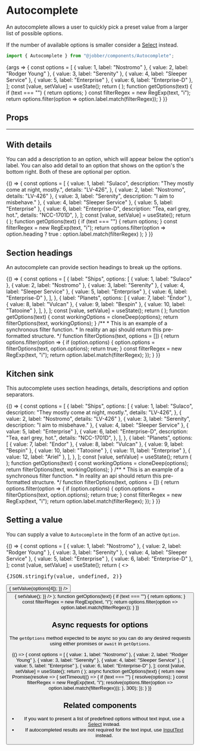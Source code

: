 
<Meta title="Components/Autocomplete" component={Autocomplete} />

# Autocomplete

An autocomplete allows a user to quickly pick a preset value from a larger list
of possible options.

If the number of available options is smaller consider a
[Select](../?path=/docs/components-select--select) instead.

```ts
import { Autocomplete } from "@jobber/components/Autocomplete";
```

<Canvas>
  <Story
    name="Autocomplete"
    args={{
      initialOptions: [],
      placeholder: "Search for something",
    }}
  >
    {args => {
      const options = [
        { value: 1, label: "Nostromo" },
        { value: 2, label: "Rodger Young" },
        { value: 3, label: "Serenity" },
        { value: 4, label: "Sleeper Service" },
        { value: 5, label: "Enterprise" },
        { value: 6, label: "Enterprise-D" },
      ];
      const [value, setValue] = useState();
      return (
        <Autocomplete
          {...args}
          value={value}
          onChange={setValue}
          getOptions={getOptions}
        />
      );
      function getOptions(text) {
        if (text === "") {
          return options;
        }
        const filterRegex = new RegExp(text, "i");
        return options.filter(option => option.label.match(filterRegex));
      }
    }}
  </Story>
</Canvas>

## Props

<ArgsTable of={Autocomplete} story="Autocomplete" />

---

## With details

You can add a description to an option, which will appear below the option's
label. You can also add detail to an option that shows on the option's the
bottom right. Both of these are optional per option.

<Canvas>
  <ExampleWithHooks>
    {() => {
      const options = [
        {
          value: 1,
          label: "Sulaco",
          description: "They mostly come at night, mostly.",
          details: "LV-426",
        },
        { value: 2, label: "Nostromo", details: "LV-426" },
        { value: 3, label: "Serenity", description: "I aim to misbehave." },
        { value: 4, label: "Sleeper Service" },
        { value: 5, label: "Enterprise" },
        {
          value: 6,
          label: "Enterprise-D",
          description: "Tea, earl grey, hot.",
          details: "NCC-1701D",
        },
      ];
      const [value, setValue] = useState();
      return (
        <Autocomplete
          value={value}
          initialOptions={options}
          onChange={setValue}
          getOptions={getOptions}
          placeholder="Search for something"
        />
      );
      function getOptions(text) {
        if (text === "") {
          return options;
        }
        const filterRegex = new RegExp(text, "i");
        return options.filter(option =>
          option.heading ? true : option.label.match(filterRegex)
        );
      }
    }}
  </ExampleWithHooks>
</Canvas>

## Section headings

An autocomplete can provide section headings to break up the options.

<Canvas>
  <ExampleWithHooks>
    {() => {
      const options = [
        {
          label: "Ships",
          options: [
            { value: 1, label: "Sulaco" },
            { value: 2, label: "Nostromo" },
            { value: 3, label: "Serenity" },
            { value: 4, label: "Sleeper Service" },
            { value: 5, label: "Enterprise" },
            { value: 6, label: "Enterprise-D" },
          ],
        },
        {
          label: "Planets",
          options: [
            { value: 7, label: "Endor" },
            { value: 8, label: "Vulcan" },
            { value: 9, label: "Bespin" },
            { value: 10, label: "Tatooine" },
          ],
        },
      ];
      const [value, setValue] = useState();
      return (
        <Autocomplete
          value={value}
          separators={true}
          initialOptions={options}
          onChange={setValue}
          getOptions={getOptions}
          placeholder="Search for something"
        />
      );
      function getOptions(text) {
        const workingOptions = cloneDeep(options);
        return filterOptions(text, workingOptions);
      }
      /**
       * This is an example of a synchronous filter function.
       * In reality an api should return this pre-formatted structure.
       */
      function filterOptions(text, options = []) {
        return options.filter(option => {
          if (option.options) {
            option.options = filterOptions(text, option.options);
            return true;
          }
          const filterRegex = new RegExp(text, "i");
          return option.label.match(filterRegex);
        });
      }
    }}
  </ExampleWithHooks>
</Canvas>

## Kitchen sink

This autocomplete uses section headings, details, descriptions and option
separators.

<Canvas>
  <ExampleWithHooks>
    {() => {
      const options = [
        {
          label: "Ships",
          options: [
            {
              value: 1,
              label: "Sulaco",
              description: "They mostly come at night, mostly.",
              details: "LV-426",
            },
            { value: 2, label: "Nostromo", details: "LV-426" },
            { value: 3, label: "Serenity", description: "I aim to misbehave." },
            { value: 4, label: "Sleeper Service" },
            { value: 5, label: "Enterprise" },
            {
              value: 6,
              label: "Enterprise-D",
              description: "Tea, earl grey, hot.",
              details: "NCC-1701D",
            },
          ],
        },
        {
          label: "Planets",
          options: [
            { value: 7, label: "Endor" },
            { value: 8, label: "Vulcan" },
            { value: 9, label: "Bespin" },
            { value: 10, label: "Tatooine" },
            { value: 11, label: "Enterprise" },
            { value: 12, label: "Ariel" },
          ],
        },
      ];
      const [value, setValue] = useState();
      return (
        <Autocomplete
          value={value}
          initialOptions={options}
          onChange={setValue}
          getOptions={getOptions}
          size={"small"}
          placeholder="Search for something"
        />
      );
      function getOptions(text) {
        const workingOptions = cloneDeep(options);
        return filterOptions(text, workingOptions);
      }
      /**
       * This is an example of a synchronous filter function.
       * In reality an api should return this pre-formatted structure.
       */
      function filterOptions(text, options = []) {
        return options.filter(option => {
          if (option.options) {
            option.options = filterOptions(text, option.options);
            return true;
          }
          const filterRegex = new RegExp(text, "i");
          return option.label.match(filterRegex);
        });
      }
    }}
  </ExampleWithHooks>
</Canvas>

## Setting a value

You can supply a value to `Autocomplete` in the form of an active `Option`.

<Canvas>
  <ExampleWithHooks>
    {() => {
      const options = [
        { value: 1, label: "Nostromo" },
        { value: 2, label: "Rodger Young" },
        { value: 3, label: "Serenity" },
        { value: 4, label: "Sleeper Service" },
        { value: 5, label: "Enterprise" },
        { value: 6, label: "Enterprise-D" },
      ];
      const [value, setValue] = useState();
      return (
        <>
          <pre>{JSON.stringify(value, undefined, 2)}</pre>
          <Autocomplete
            value={value}
            initialOptions={[]}
            onChange={setValue}
            getOptions={getOptions}
            placeholder="Search for something"
          />
          <Button
            label="Choose the Enterprise"
            onClick={() => {
              setValue(options[4]);
            }}
          />
          <Button
            label="Reset"
            onClick={() => {
              setValue();
            }}
          />
        </>
      );
      function getOptions(text) {
        if (text === "") {
          return options;
        }
        const filterRegex = new RegExp(text, "i");
        return options.filter(option => option.label.match(filterRegex));
      }
    }}
  </ExampleWithHooks>
</Canvas>

## Async requests for options

The `getOptions` method expected to be async so you can do any desired requests
using either promises or `await` in `getOptions`.

<Canvas>
  <ExampleWithHooks>
    {() => {
      const options = [
        { value: 1, label: "Nostromo" },
        { value: 2, label: "Rodger Young" },
        { value: 3, label: "Serenity" },
        { value: 4, label: "Sleeper Service" },
        { value: 5, label: "Enterprise" },
        { value: 6, label: "Enterprise-D" },
      ];
      const [value, setValue] = useState();
      return (
        <Autocomplete
          value={value}
          initialOptions={[]}
          onChange={setValue}
          getOptions={getOptions}
          placeholder="Search for something"
        />
      );
      async function getOptions(text) {
        return new Promise(resolve => {
          setTimeout(() => {
            if (text === "") {
              resolve(options);
            }
            const filterRegex = new RegExp(text, "i");
            resolve(options.filter(option => option.label.match(filterRegex)));
          }, 300);
        });
      }
    }}
  </ExampleWithHooks>
</Canvas>

## Related components

- If you want to present a list of predefined options without text input, use a
  [Select](../?path=/docs/components-select--select) instead.
- If autocompleted results are not required for the text input, use
  [InputText](../?path=/docs/components-inputtext--input-text) instead.

